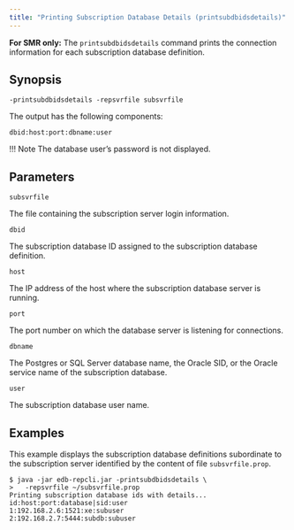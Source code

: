 ```yaml
---
title: "Printing Subscription Database Details (printsubdbidsdetails)"
---
```


<div id="printing_subscription_db_details" class="registered_link"></div>

**For SMR only:** The `printsubdbidsdetails` command prints the connection information for each subscription database definition.

## Synopsis

`-printsubdbidsdetails -repsvrfile subsvrfile`

The output has the following components:

`dbid:host:port:dbname:user`

!!! Note
    The database user’s password is not displayed.

## Parameters

`subsvrfile`

The file containing the subscription server login information.

`dbid`

The subscription database ID assigned to the subscription database definition.

`host`

The IP address of the host where the subscription database server is running.

`port`

The port number on which the database server is listening for connections.

`dbname`

The Postgres or SQL Server database name, the Oracle SID, or the Oracle service name of the subscription database.

`user`

The subscription database user name.

## Examples

This example displays the subscription database definitions subordinate to the subscription server identified by the content of file `subsvrfile.prop`.

```shell
$ java -jar edb-repcli.jar -printsubdbidsdetails \
>   -repsvrfile ~/subsvrfile.prop
Printing subscription database ids with details...
id:host:port:database|sid:user
1:192.168.2.6:1521:xe:subuser
2:192.168.2.7:5444:subdb:subuser
```
